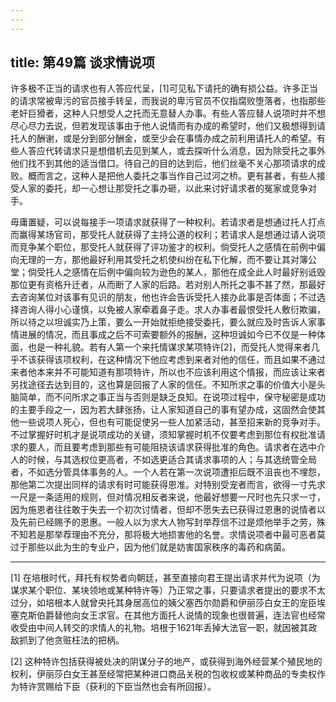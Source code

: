 ```yaml
---
---
---
```

title: 第49篇 谈求情说项
---




许多极不正当的请求也有人答应代呈，[1]可见私下请托的确有损公益。许多正当的请求常被卑污的官员接手转呈，而我说的卑污官员不仅指腐败堕落者，也指那些老奸巨猾者，这种人只想受人之托而无意替人办事。有些人答应替人说项时并不想尽心尽力去说，但若发现该事由于他人说情而有办成的希望时，他们又极想得到请托人的酬谢，或是分到部分酬金，或至少会在事情办成之前利用请托人的希望。有些人答应代转请求只是想借机去见到某人，或去探听什么消息，因为除受托之事外他们找不到其他的适当借口。待自己的目的达到后，他们丝毫不关心那项请求的成败。概而言之，这种人是把他人委托之事当作自己过河之桥。更有甚者，有些人接受人家的委托，却一心想让那受托之事办砸，以此来讨好请求者的冤家或竞争对手。

毋庸置疑，可以说每接手一项请求就获得了一种权利。若请求者是想通过托人打点而赢得某场官司，那受托人就获得了主持公道的权利；若请求人是想通过请人说项而竞争某个职位，那受托人就获得了评功鉴才的权利。倘受托人之感情在前例中偏向无理的一方，那他最好利用其受托之机使纠纷在私下化解，而不要让其对簿公堂；倘受托人之感情在后例中偏向较为逊色的某人，那他在成全此人时最好别诋毁那位更有资格升迁者，从而断了人家的后路。若对别人所托之事不甚了然，那最好去咨询某位对该事有见识的朋友，他也许会告诉受托人接办此事是否体面；不过选择咨询人得小心谨慎，以免被人家牵着鼻子走。求人办事者最恨受托人敷衍欺骗，所以待之以坦诚实乃上策，要么一开始就拒绝接受委托，要么就应及时告诉人家事情进展的情况，而且事成之后不可索要额外的报酬，这种坦诚如今已不仅是一种体面，也是一种礼貌。若有人第一个来托情谋求某项特许[2]，而受托人觉得来者几乎不该获得该项权利，在这种情况下他应考虑到来者对他的信任，而且如果不通过来者他本来并不可能知道有那项特许，所以也不应该利用这个情报，而应该让来者另找途径去达到目的，这也算是回报了人家的信任。不知所求之事的价值大小是头脑简单，而不问所求之事正当与否则是缺乏良知。在说项过程中，保守秘密是成功的主要手段之一，因为若大肆张扬，让人家知道自己的事有望办成，这固然会使其他一些说项人死心，但也有可能促使另一些人加紧活动，甚至招来新的竞争对手。不过掌握好时机才是说项成功的关键，须知掌握时机不仅要考虑到那位有权批准请求的要人，而且要考虑到那些有可能阻挠该请求获得批准的角色。请求者在选中介人的时候，与其选权位更高者，不如选更适合其请求事项的人；与其选统管全局者，不如选分管具体事务的人。一个人若在第一次说项遭拒后既不沮丧也不埋怨，那他第二次提出同样的请求有时可能获得恩准。对特别受宠者而言，欲得一寸先求一尺是一条适用的规则，但对情况相反者来说，他最好想要一尺时也先只求一寸，因为施恩者往往敢于失去一个初次讨情者，但却不愿失去已获得过恩惠的说情者以及先前已经赐予的恩惠。一般人以为求大人物写封举荐信不过是烦他举手之劳，殊不知若是那举荐理由不充分，那将极大地损害他的名誉。求情说项者中最可恶者莫过于那些以此为生的专业户，因为他们就是妨害国家秩序的毒药和病菌。



* * *



[1] 在培根时代，拜托有权势者向朝廷，甚至直接向君王提出请求并代为说项（为谋求某个职位、某块领地或某种特许等）乃正常之事，只要请求者提出的要求不太过分，如培根本人就曾央托其身居高位的姨父塞西尔勋爵和伊丽莎白女王的宠臣埃塞克斯伯爵替他向女王求官。在其他方面托人说情的现象也很普遍，连法官也经常收受由中间人转交的求情人的礼物。培根于1621年丢掉大法官一职，就因被其政敌抓到了他贪赃枉法的把柄。

[2] 这种特许包括获得被处决的阴谋分子的地产，或获得到海外经营某个殖民地的权利，伊丽莎白女王甚至经常把某种进口商品关税的包收权或某种商品的专卖权作为特许赏赐给下臣（获利的下臣当然也会有所回报）。